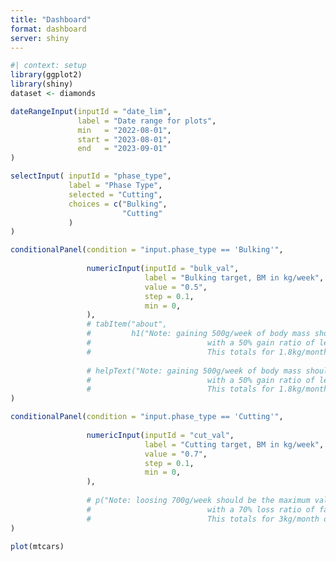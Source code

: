 ```yaml
---
title: "Dashboard"
format: dashboard
server: shiny
---
```


```r
#| context: setup
library(ggplot2)
library(shiny)
dataset <- diamonds
```


```r

dateRangeInput(inputId = "date_lim",
               label = "Date range for plots",
               min   = "2022-08-01",
               start = "2023-08-01",
               end   = "2023-09-01"
)

selectInput( inputId = "phase_type",
             label = "Phase Type",
             selected = "Cutting",
             choices = c("Bulking",
                         "Cutting" 
             )
)

conditionalPanel(condition = "input.phase_type == 'Bulking'",
                 
                 numericInput(inputId = "bulk_val",
                              label = "Bulking target, BM in kg/week",
                              value = "0.5",
                              step = 0.1,
                              min = 0,
                 ),
                 # tabItem("about",
                 #         h1("Note: gaining 500g/week of body mass should be the maximum value,
                 #                          with a 50% gain ratio of lean mass and 50% fat mass (250g/week for each).
                 #                          This totals for 1.8kg/month of body mass.")),
                 
                 # helpText("Note: gaining 500g/week of body mass should be the maximum value,
                 #                          with a 50% gain ratio of lean mass and 50% fat mass (250g/week for each).
                 #                          This totals for 1.8kg/month of body mass.")
)

conditionalPanel(condition = "input.phase_type == 'Cutting'",
                 
                 numericInput(inputId = "cut_val",
                              label = "Cutting target, BM in kg/week",
                              value = "0.7",
                              step = 0.1,
                              min = 0,
                 ),
                 
                 # p("Note: loosing 700g/week should be the maximum value,
                 #                          with a 70% loss ratio of fat mass and 30% lean mass (500g/week of fat mass and 250g of lean mass).
                 #                          This totals for 3kg/month of body mass"),
)


```


```r
plot(mtcars)
```